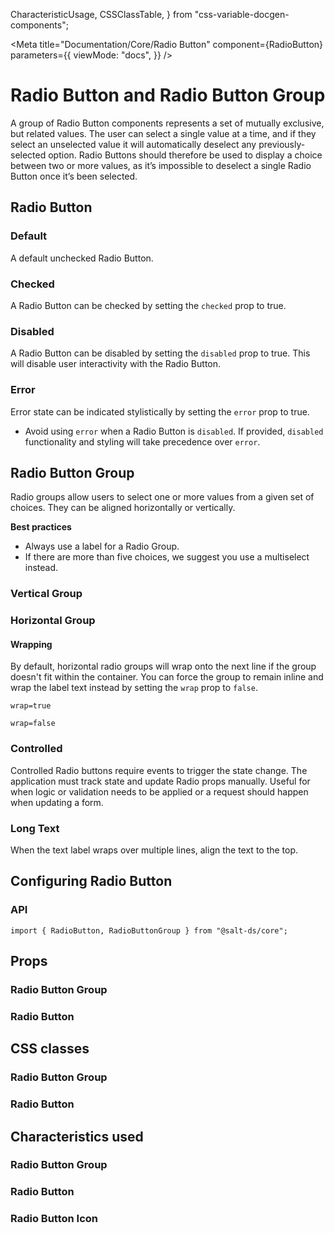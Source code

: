   CharacteristicUsage,
  CSSClassTable,
} from "css-variable-docgen-components";

<Meta
  title="Documentation/Core/Radio Button"
  component={RadioButton}
  parameters={{
    viewMode: "docs",
  }}
/>

# Radio Button and Radio Button Group

A group of Radio Button components represents a set of mutually exclusive, but related values. The user can select a single value at a time, and if they select an unselected value it will automatically deselect any previously-selected option. Radio Buttons should therefore be used to display a choice between two or more values, as it’s impossible to deselect a single Radio Button once it’s been selected.

## Radio Button

### Default

A default unchecked Radio Button.

<Canvas>
  <Story id="core-radio-button--default" />
</Canvas>

### Checked

A Radio Button can be checked by setting the `checked` prop to true.

<Canvas>
  <Story id="core-radio-button--checked" />
</Canvas>

### Disabled

A Radio Button can be disabled by setting the `disabled` prop to true. This will disable user interactivity with the Radio Button.

<Canvas>
  <Story id="core-radio-button--disabled" />
</Canvas>

### Error

Error state can be indicated stylistically by setting the `error` prop to true.

<Canvas>
  <Story id="core-radio-button--error" />
</Canvas>

- Avoid using `error` when a Radio Button is `disabled`. If provided, `disabled` functionality and styling will take precedence over `error`.

## Radio Button Group

Radio groups allow users to select one or more values from a given set of choices. They can be aligned horizontally or vertically.

**Best practices**

- Always use a label for a Radio Group.
- If there are more than five choices, we suggest you use a multiselect instead.

### Vertical Group

<Canvas>
  <Story id="core-radio-button--vertical-group" />
</Canvas>

### Horizontal Group

<Canvas>
  <Story id="core-radio-button--horizontal-group" />
</Canvas>

#### Wrapping

By default, horizontal radio groups will wrap onto the next line if the group doesn't fit within the container. You can force the group to remain inline and wrap the label text instead by setting the `wrap` prop to `false`.

`wrap=true`

<Canvas>
  <Story id="core-radio-button--wrap-group" />
</Canvas>

`wrap=false`

<Canvas>
  <Story id="core-radio-button--no-wrap-group" />
</Canvas>

### Controlled

Controlled Radio buttons require events to trigger the state change. The application must track state and update Radio props manually. Useful for when logic or validation needs to be applied or a request should happen when updating a form.

<Canvas>
  <Story id="core-radio-button--controlled-group" />
</Canvas>

### Long Text

When the text label wraps over multiple lines, align the text to the top.

<Canvas>
  <Story id="core-radio-button--long-text-group" />
</Canvas>

## Configuring Radio Button

### API

```
import { RadioButton, RadioButtonGroup } from "@salt-ds/core";
```

## Props

### Radio Button Group

<ArgsTable of={RadioButtonGroup} />

### Radio Button

<ArgsTable of={RadioButton} />

## CSS classes

### Radio Button Group

<CSSClassTable of={RadioButtonGroup} />

### Radio Button

<CSSClassTable of={RadioButton} />

## Characteristics used

### Radio Button Group

<CharacteristicUsage of={RadioButtonGroup} />

### Radio Button

<CharacteristicUsage of={RadioButton} />

### Radio Button Icon

<CharacteristicUsage of={RadioButtonIcon} />

<HelpAndSupport />
